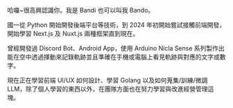 哈囉~很高興認識你。我是 Bandi 也可以叫我 Bando。

國一從 Python 開始開發後端平台等技術，到 2024 年初開始嘗試接觸前端開發，開始學習 Next.js 及 Nuxt.js 兩種框架直到現在。

曾經開發過 Discord Bot、Android App，使用 Arduino Nicla Sense 系列製作出能在空中透過揮動來記錄軌跡並且準確在手機或電腦上看見軌跡與對應的文字或數字。

現在正在學習前端 UI/UX 如何設計、學習 Golang 以及如何蒐集/訓練/微調 LLM，除了個人學習的東西以外，在團隊方面也在努力學習與改進經營管理這塊。 